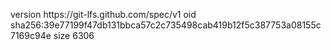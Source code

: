 version https://git-lfs.github.com/spec/v1
oid sha256:39e77199f47db131bbca57c2c735498cab419b12f5c387753a08155c7169c94e
size 6306
